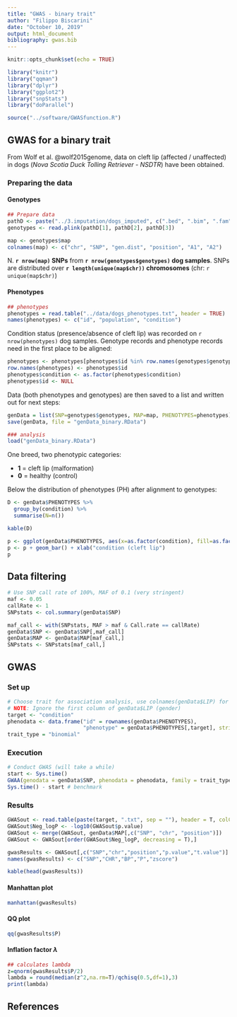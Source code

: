 ```yaml
---
title: "GWAS - binary trait"
author: "Filippo Biscarini"
date: "October 10, 2019"
output: html_document
bibliography: gwas.bib
---
```


```r
knitr::opts_chunk$set(echo = TRUE)

library("knitr")
library("qqman")
library("dplyr")
library("ggplot2")
library("snpStats")
library("doParallel")

source("../software/GWASfunction.R")
```

## GWAS for a binary trait

From Wolf et al. @wolf2015genome, data on cleft lip (affected / unaffected) in dogs (*Nova Scotia Duck Tolling Retriever - NSDTR*) have been obtained.

### Preparing the data

#### Genotypes

```r
## Prepare data
pathD <- paste("../3.imputation/dogs_imputed", c(".bed", ".bim", ".fam"), sep = "")
genotypes <- read.plink(pathD[1], pathD[2], pathD[3])

map <- genotypes$map
colnames(map) <- c("chr", "SNP", "gen.dist", "position", "A1", "A2")
```

N. **`r nrow(map)` SNPs** from **`r nrow(genotypes$genotypes)` dog samples**. SNPs are distributed over **`r length(unique(map$chr))` chromosomes** (chr: `r unique(map$chr)`)

#### Phenotypes

```r
## phenotypes
phenotypes = read.table("../data/dogs_phenotypes.txt", header = TRUE)
names(phenotypes) <- c("id", "population", "condition")
```

Condition status (presence/absence of cleft lip) was recorded on `r nrow(phenotypes)` dog samples. Genotype records and phenotype records need in the first place to be aligned:

```r
phenotypes <- phenotypes[phenotypes$id %in% row.names(genotypes$genotypes),]
row.names(phenotypes) <- phenotypes$id
phenotypes$condition <- as.factor(phenotypes$condition)
phenotypes$id <- NULL
```

Data (both phenotypes and genotypes) are then saved to a list and written out for next steps:

```r
genData = list(SNP=genotypes$genotypes, MAP=map, PHENOTYPES=phenotypes)
save(genData, file = "genData_binary.RData")

### analysis
load("genData_binary.RData")
```

One breed, two phenotypic categories:

- **1** = cleft lip (malformation)
- **0** = healthy (control)

Below the distribution of phenotypes (PH) after alignment to genotypes:

```r
D <- genData$PHENOTYPES %>%
  group_by(condition) %>%
  summarise(N=n())

kable(D)
```

```r
p <- ggplot(genData$PHENOTYPES, aes(x=as.factor(condition), fill=as.factor(condition)))
p <- p + geom_bar() + xlab("condition (cleft lip")
p
```

## Data filtering

```r
# Use SNP call rate of 100%, MAF of 0.1 (very stringent)
maf <- 0.05
callRate <- 1
SNPstats <- col.summary(genData$SNP)

maf_call <- with(SNPstats, MAF > maf & Call.rate == callRate)
genData$SNP <- genData$SNP[,maf_call]
genData$MAP <- genData$MAP[maf_call,]
SNPstats <- SNPstats[maf_call,]
```

## GWAS

### Set up

```r
# Choose trait for association analysis, use colnames(genData$LIP) for listing
# NOTE: Ignore the first column of genData$LIP (gender)
target <- "condition"
phenodata <- data.frame("id" = rownames(genData$PHENOTYPES),
                        "phenotype" = genData$PHENOTYPES[,target], stringsAsFactors = F)
trait_type = "binomial"
```

### Execution

```r
# Conduct GWAS (will take a while)
start <- Sys.time()
GWAA(genodata = genData$SNP, phenodata = phenodata, family = trait_type, filename = paste(target, ".txt", sep = ""))
Sys.time() - start # benchmark
```

### Results

```r
GWASout <- read.table(paste(target, ".txt", sep = ""), header = T, colClasses = c("character", rep("numeric",4)), dec=".")
GWASout$Neg_logP <- -log10(GWASout$p.value)
GWASout <- merge(GWASout, genData$MAP[,c("SNP", "chr", "position")])
GWASout <- GWASout[order(GWASout$Neg_logP, decreasing = T),]

gwasResults <- GWASout[,c("SNP","chr","position","p.value","t.value")]
names(gwasResults) <- c("SNP","CHR","BP","P","zscore")

kable(head(gwasResults))
```

#### Manhattan plot

```r
manhattan(gwasResults)
```

#### QQ plot

```r
qq(gwasResults$P)
```

#### Inflation factor $\lambda$

```r
## calculates lambda
z=qnorm(gwasResults$P/2)
lambda = round(median(z^2,na.rm=T)/qchisq(0.5,df=1),3)
print(lambda)
```



## References
